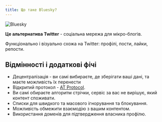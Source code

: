```yaml
---
title: Що таке Bluesky?
---
```


![Bluesky](/images/bluesky_media_kit_banner_1.png)

**Це альтернатива Twitter** - соціальна мережа для мікро-блогів.

Функціонально і візуально схожа на Twitter: профілі, пости, лайки, репости.

## Відмінності і додаткові фічі

* Децентралізація - ви самі вибираєте, де зберігати ваші дані, та маєте можливість їх перенести
* Відкритий протокол - [AT Protocol](./atproto).
* Ви самі обираєте алгоритм стрічки, сервіс за вас не вирішує, який контент споживати.
* Списки для швидкого та масового ігнорування та блокування.
* Можливість обмежити взаємодію з вашим контентом.
* Використання доменів для підтвердження власника профілю.
